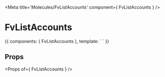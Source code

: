 
<Meta title='Molecules/FvListAccounts' component={ FvListAccounts } />

# FvListAccounts

<Canvas>
<Story name='Common' height='150px'>{{
  components: { FvListAccounts },
  template: `<FvListAccounts>
  </FvListAccounts>`
}}</Story>
</Canvas>

## Props

<Props of={ FvListAccounts } />

